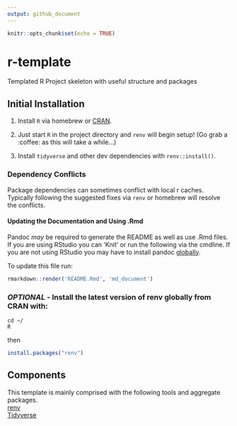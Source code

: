 ```yaml
---
output: github_document
---
```


<!-- README.md is generated from README.Rmd. Please edit that file -->

```r
knitr::opts_chunk$set(echo = TRUE)
```

# r-template

Templated R Project skeleton with useful structure and packages

## Initial Installation

1. Install `R` via homebrew or [CRAN](https://cran.r-project.org/bin/).

2. Just start `R` in the project directory and `renv` will begin setup! (Go grab a :coffee: as this will take a while...)

3. Install `tidyverse` and other dev dependencies with `renv::install()`.

### Dependency Conflicts

Package dependencies can sometimes conflict with local r caches. Typically following the suggested fixes via `renv` or 
homebrew will resolve the conflicts.

#### Updating the Documentation and Using .Rmd

Pandoc _may_ be required to generate the README as well as use .Rmd files. If
you are using RStudio you can ‘Knit’ or run the following via the cmdline. If you are
not using RStudio you may have to install pandoc
[globally](https://pandoc.org/installing.html).

To update this file run:
``` r
rmarkdown::render('README.Rmd', 'md_document')
```

### _OPTIONAL_ - Install the latest version of renv globally from CRAN with:
``` shell
cd ~/
R
```  
then  
``` r
install.packages("renv")
```

## Components

This template is mainly comprised with the following tools and aggregate packages.  
[renv](https://rstudio.github.io/renv/articles/renv.html)  
[Tidyverse](https://www.tidyverse.org/)


